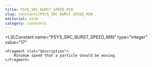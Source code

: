 ```yaml
---
title: PSYS_SRC_BURST_SPEED_MIN
slug: constants/PSYS_SRC_BURST_SPEED_MIN
editorial: stub
category: constants
---
```


<LSLConstant
	name="PSYS_SRC_BURST_SPEED_MIN"
	type="integer"
	value="17"
>
	<Fragment slot="description">
		Minimum speed that a particle should be moving.
	</Fragment>
</LSLConstant>
